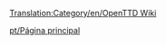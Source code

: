 [[Translation:Category/en/OpenTTD Wiki]]

{{en/Bilingual box| Pt
| ''Esta categoria contém material relacionado com aspectos de administração distintos do Wiki OpenTTD.''
| ''This category contains material relating to various administration aspects of the OpenTTD Wiki.''}}


[[pt/Página principal]]